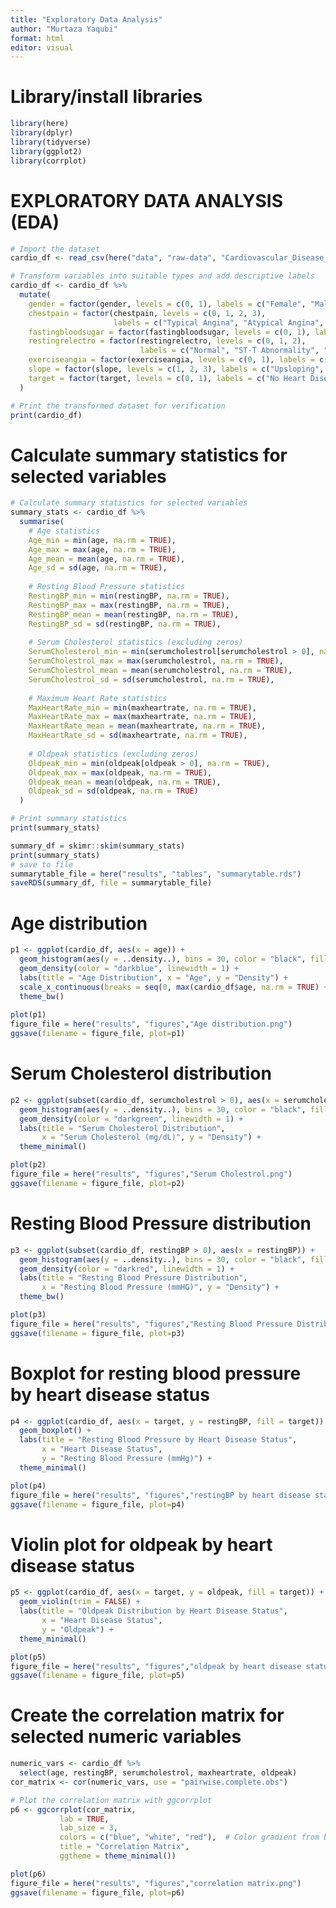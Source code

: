```yaml
---
title: "Exploratory Data Analysis"
author: "Murtaza Yaqubi"
format: html
editor: visual
---
```




# Library/install libraries
```r
library(here)
library(dplyr)
library(tidyverse)
library(ggplot2)
library(corrplot)
```



# EXPLORATORY DATA ANALYSIS (EDA)
```r
# Import the dataset
cardio_df <- read_csv(here("data", "raw-data", "Cardiovascular_Disease_Dataset.csv"))

# Transform variables into suitable types and add descriptive labels
cardio_df <- cardio_df %>%
  mutate(
    gender = factor(gender, levels = c(0, 1), labels = c("Female", "Male")), 
    chestpain = factor(chestpain, levels = c(0, 1, 2, 3),
                       labels = c("Typical Angina", "Atypical Angina", "Non-anginal Pain", "Asymptomatic")),
    fastingbloodsugar = factor(fastingbloodsugar, levels = c(0, 1), labels = c("False", "True")),
    restingrelectro = factor(restingrelectro, levels = c(0, 1, 2),
                             labels = c("Normal", "ST-T Abnormality", "Left Ventricular Hypertrophy")),
    exerciseangia = factor(exerciseangia, levels = c(0, 1), labels = c("No", "Yes")),
    slope = factor(slope, levels = c(1, 2, 3), labels = c("Upsloping", "Flat", "Downsloping")),
    target = factor(target, levels = c(0, 1), labels = c("No Heart Disease", "Heart Disease"))
  )

# Print the transformed dataset for verification
print(cardio_df)
```


# Calculate summary statistics for selected variables
```r
# Calculate summary statistics for selected variables
summary_stats <- cardio_df %>% 
  summarise(
    # Age statistics
    Age_min = min(age, na.rm = TRUE),
    Age_max = max(age, na.rm = TRUE),
    Age_mean = mean(age, na.rm = TRUE),
    Age_sd = sd(age, na.rm = TRUE),
    
    # Resting Blood Pressure statistics
    RestingBP_min = min(restingBP, na.rm = TRUE),
    RestingBP_max = max(restingBP, na.rm = TRUE),
    RestingBP_mean = mean(restingBP, na.rm = TRUE),
    RestingBP_sd = sd(restingBP, na.rm = TRUE),
    
    # Serum Cholesterol statistics (excluding zeros)
    SerumCholesterol_min = min(serumcholestrol[serumcholestrol > 0], na.rm = TRUE),
    SerumCholestrol_max = max(serumcholestrol, na.rm = TRUE),
    SerumCholestrol_mean = mean(serumcholestrol, na.rm = TRUE),
    SerumCholestrol_sd = sd(serumcholestrol, na.rm = TRUE),
    
    # Maximum Heart Rate statistics
    MaxHeartRate_min = min(maxheartrate, na.rm = TRUE),
    MaxHeartRate_max = max(maxheartrate, na.rm = TRUE),
    MaxHeartRate_mean = mean(maxheartrate, na.rm = TRUE),
    MaxHeartRate_sd = sd(maxheartrate, na.rm = TRUE),
    
    # Oldpeak statistics (excluding zeros)
    Oldpeak_min = min(oldpeak[oldpeak > 0], na.rm = TRUE),
    Oldpeak_max = max(oldpeak, na.rm = TRUE),
    Oldpeak_mean = mean(oldpeak, na.rm = TRUE),
    Oldpeak_sd = sd(oldpeak, na.rm = TRUE)
  )

# Print summary statistics
print(summary_stats)

summary_df = skimr::skim(summary_stats)
print(summary_stats)
# save to file
summarytable_file = here("results", "tables", "summarytable.rds")
saveRDS(summary_df, file = summarytable_file)
```


# Age distribution
```r
p1 <- ggplot(cardio_df, aes(x = age)) +
  geom_histogram(aes(y = ..density..), bins = 30, color = "black", fill = "steelblue", alpha = 0.5) +
  geom_density(color = "darkblue", linewidth = 1) +
  labs(title = "Age Distribution", x = "Age", y = "Density") +
  scale_x_continuous(breaks = seq(0, max(cardio_df$age, na.rm = TRUE) + 10, by = 10)) +
  theme_bw()
  
plot(p1)
figure_file = here("results", "figures","Age distribution.png")
ggsave(filename = figure_file, plot=p1) 
```  

# Serum Cholesterol distribution
```r
p2 <- ggplot(subset(cardio_df, serumcholestrol > 0), aes(x = serumcholestrol)) +
  geom_histogram(aes(y = ..density..), bins = 30, color = "black", fill = "forestgreen", alpha = 0.5) +
  geom_density(color = "darkgreen", linewidth = 1) +
  labs(title = "Serum Cholesterol Distribution", 
       x = "Serum Cholesterol (mg/dL)", y = "Density") +
  theme_minimal()

plot(p2)
figure_file = here("results", "figures","Serum Cholestrol.png")
ggsave(filename = figure_file, plot=p2) 
```

# Resting Blood Pressure distribution
```r
p3 <- ggplot(subset(cardio_df, restingBP > 0), aes(x = restingBP)) +
  geom_histogram(aes(y = ..density..), bins = 30, color = "black", fill = "maroon", alpha = 0.5) +
  geom_density(color = "darkred", linewidth = 1) +
  labs(title = "Resting Blood Pressure Distribution", 
       x = "Resting Blood Pressure (mmHG)", y = "Density") +
  theme_bw()

plot(p3)
figure_file = here("results", "figures","Resting Blood Pressure Distribution.png")
ggsave(filename = figure_file, plot=p3) 
```

# Boxplot for resting blood pressure by heart disease status
```r
p4 <- ggplot(cardio_df, aes(x = target, y = restingBP, fill = target)) +
  geom_boxplot() +
  labs(title = "Resting Blood Pressure by Heart Disease Status",
       x = "Heart Disease Status",
       y = "Resting Blood Pressure (mmHg)") +
  theme_minimal()

plot(p4)
figure_file = here("results", "figures","restingBP by heart disease status.png")
ggsave(filename = figure_file, plot=p4) 
```

# Violin plot for oldpeak by heart disease status
```r
p5 <- ggplot(cardio_df, aes(x = target, y = oldpeak, fill = target)) +
  geom_violin(trim = FALSE) +
  labs(title = "Oldpeak Distribution by Heart Disease Status",
       x = "Heart Disease Status",
       y = "Oldpeak") +
  theme_minimal()

plot(p5)
figure_file = here("results", "figures","oldpeak by heart disease status.png")
ggsave(filename = figure_file, plot=p5)
```

# Create the correlation matrix for selected numeric variables
```r
numeric_vars <- cardio_df %>% 
  select(age, restingBP, serumcholestrol, maxheartrate, oldpeak)
cor_matrix <- cor(numeric_vars, use = "pairwise.complete.obs")

# Plot the correlation matrix with ggcorrplot
p6 <- ggcorrplot(cor_matrix, 
           lab = TRUE,                         
           lab_size = 3,                       
           colors = c("blue", "white", "red"),  # Color gradient from blue (negative) to red (positive)
           title = "Correlation Matrix", 
           ggtheme = theme_minimal()) 

plot(p6)
figure_file = here("results", "figures","correlation matrix.png")
ggsave(filename = figure_file, plot=p6) 
```